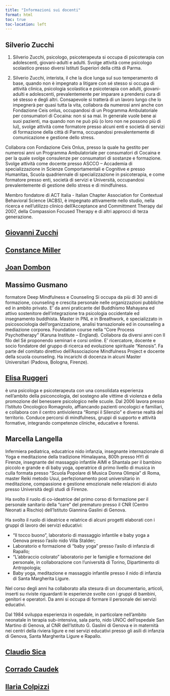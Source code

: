 ```yaml
---
title: "Informazioni sui docenti"
format: html 
toc: true
toc-location: left
---
```



## Silverio Zucchi

1. Silverio Zucchi, psicologo, psicoterapeuta si occupa di psicoterapia con
adolescenti, giovani-adulti e adulti. Svolge attività come psicologo scolastico
presso diversi Istituti Superiori della città di Parma.

2. Silverio Zucchi, interista, il che la dice lunga sul suo temperamento di base,
quando non è impegnato a litigare con sé stesso si occupa di attività clinica,
psicologia scolastica e psicoterapia con adulti, giovani-adulti e adolescenti,
prevalentemente per imparare a prendersi cura di sé stesso e degli altri.
Consapevole si tratterà di un lavoro lungo che lo impegnerà per quasi tutta la
vita, collabora da numerosi anni anche con Fondazione Ceis onlus,
occupandosi di un Programma Ambulatoriale per consumatori di Cocaina: non
si sa mai. In generale vuole bene ai suoi pazienti, ma quando non ne può più (o
loro non ne possono più di lui), svolge attività come formatore presso alcuni
enti e società di servizi di formazione della città di Parma, occupandosi
prevalentemente di comunicazione e gestione dello stress.

Collabora con Fondazione Ceis Onlus, presso la quale ha gestito per numerosi
    anni un Programma Ambulatoriale per consumatori di Cocaina e per la quale
    svolge consulenze per consumatori di sostanze e formazione. Svolge attività
    come docente presso ASCCO – Accademia di specializzazione in Scienze
    Comportamentali e Cognitive e presso Humanitas, Scuola quadriennale di
    specializzazione in psicoterapia, e come formatore presso enti, società di
    servizi e Università, occupandosi prevalentemente di gestione dello stress e di
    mindfulness.

Membro fondatore di ACT Italia - Italian Chapter Association for Contextual
Behavioral Science (ACBS), è impegnato attivamente nello studio, nella ricerca e
nell’utilizzo clinico dell’Acceptance and Committment Therapy dal 2007, della
Compassion Focused Therapy e di altri approcci di terza generazione.

## [Giovanni Zucchi](https://interazioniumane.it/docenti/giovanni-zucchi/)

## [Constance Miller](https://www.linkedin.com/in/constance-miller-2a42268/?original_referer=https%3A%2F%2Fwww%2Egoogle%2Ecom%2F&originalSubdomain=it)

## [Joan Dombon](https://www.iltk.org/insegnante/joan-dombon/)

## Massimo Gusmano

formatore Deep Mindfulness e Counseling Si occupa da più di 30 anni di formazione, counseling e
crescita personale nelle organizzazioni pubbliche ed in ambito privato. E’ da anni praticante del
Buddhismo Mahayana ed attivo sostenitore dell’integrazione tra psicologia occidentale ed
insegnamento buddhista. Master in PNL e in Breathwork, è specializzato in psicosociologia
dell’organizzazione, analisi transazionale ed in counseling a mediazione corporea. Foundation course
nella “Core Process Psychotherapy” (Karuna Institute – England). Collabora da diversi anni con Il filo
del Sé proponendo seminari e corsi online. E’ ricercatore, docente e socio fondatore del gruppo di
ricerca ed evoluzione spirituale “Kenosis”. Fa parte del comitato direttivo dell’Associazione
Mindfulness Project e docente della scuola counseling. Ha incarichi di docenza in alcuni Master
Universitari (Padova, Bologna, Firenze).

## [Elisa Ruggeri](https://www.facebook.com/IstitutoOncologicoRomagnolo/videos/pratiche-di-mindfulness-con-elisa-ruggeri/348969156554307/)

è una psicologa e psicoterapeuta con una consolidata esperienza nell’ambito della psiconcologia, del sostegno alle vittime di violenza e della promozione del benessere psicologico nelle scuole. Dal 2006 lavora presso l’Istituto Oncologico Romagnolo, affiancando pazienti oncologici e familiari, e collabora con il centro antiviolenza “Rompi il Silenzio” e diverse realtà del territorio. Conduce percorsi di mindfulness, gruppi di supporto e attività formative, integrando competenze cliniche, educative e forensi.

## Marcella Langella 

Infermiera pediatrica, educatrice nido infanzia, insegnante internazionale di Yoga e
meditazione della tradizione Himalayana, 800h presso HYI di Firenze, insegnante del
massaggio infantile AIMI e Shantala per il bambino piccolo e grande e di baby yoga,
operatrice di primo livello di musica in culla formata presso “Scuola Popolare di Musica
Donna Olimpia” di Roma, master Reiki metodo Usui, perfezionamento post universitario in
meditazione, compassione e gestione emozionale nelle relazioni di aiuto presso Università
degli studi di Firenze.

Ha svolto il ruolo di co-ideatrice del primo corso di formazione per il personale sanitario
della “care” del prematuro presso il CNR (Centro Neonati a Rischio) dell’Istituto Giannina
Gaslini di Genova.

Ha svolto il ruolo di ideatrice e relatrice di alcuni progetti elaborati con i gruppi di lavoro dei
servizi educativi:

- “Il tocco buono”, laboratorio di massaggio infantile e baby yoga a Genova presso
l’asilo nido Villa Stalder;
- Laboratorio e formazione di “baby yoga” presso l’asilo di infanzia di Rapallo;
- “L’abbraccio colorato” laboratorio per le famiglie e formazione del personale, in
collaborazione con l’università di Torino, Dipartimento di Antropologia;
- Baby yoga, meditazione e massaggio infantile presso il nido di infanzia di Santa
Margherita Ligure.

Nel corso degli anni ha collaborato alla stesura di un documentario, articoli, inserti su
riviste riguardanti le esperienze svolte con i gruppi di bambini, genitori e operatori.
Da anni si occupa di formare il personale dei servizi educativi.

Dal 1984 sviluppa esperienza in ospedale, in particolare nell’ambito neonatale in terapia
sub-intensiva, sala parto, nido UNOC dell’ospedale San Martino di Genova, al CNR
dell’Istituto G. Gaslini di Genova e in maternità nei centri della riviera ligure e nei servizi
educativi presso gli asili di infanzia di Genova, Santa Margherita Ligure e Rapallo.

## [Claudio Sica](https://www.unifi.it/p-doc2-2023-0-A-2c2a342f382e-0.html)

## [Corrado Caudek](https://www.unifi.it/p-doc2-0-0-A-3f2b342938302a-0.html)

## [Ilaria Colpizzi](https://dsv.units.it/it/dipartimento/persone/assegnisti-di-ricerca?q=it/node/62082)

